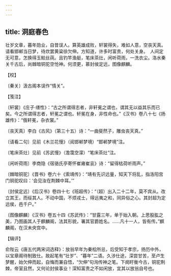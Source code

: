 ```yaml
---
---
---
```

title: 洞庭春色
---







壮岁文章，暮年勋业，自昔误人。算英雄成败，轩裳得失，难如人意，空丧天真。请看邯郸当日梦，待炊罢黄粱徐欠伸。方知道，许多时富贵，何处关身。　人间定无可意，怎换得玉鲙丝莼。且钓竿渔艇，笔床茶灶，闲听荷雨，一洗衣尘。洛水秦关千古后，尚棘暗铜驼空怆神。何须更，慕封侯定远，图像麒麟。

【校】

〔秦关〕汲古阁本误作“情关”。

【笺注】

〔轩裳〕《庄子·缮性》：“古之所谓得志者，非轩冕之谓也，谓其无以益其乐而已矣。今之所谓得志者，轩冕之谓也。轩冕在身，非性命也。”《汉书》卷八十七《扬雄传》：“俄轩冕，杂衣裳。”

〔丧天真〕李白《古风》（第三十五）诗：“一曲斐然子，雕虫丧天真。”

〔请看二句〕见前《木兰花慢》（阅邯郸梦境）“邯郸梦境”注。

〔笔床茶灶〕见前《苏武慢》（澹霭空濛）“笔床茶灶”注。

〔闲听荷雨〕李商隐《宿骆氏亭寄怀崔雍崔衮》诗：“留得枯荷听雨声。”

〔棘暗铜驼〕《晋书》卷六十《索靖传》：“靖有先识远量，知天下将乱，指洛阳宫门铜驼叹曰：‘会见汝在荆棘中耳。’”

〔封侯定远〕《后汉书》卷四十七《班超传》：“（超）出入二十二年，莫不宾从。改立其王，而绥其人。不动中国，不烦戎士，得远夷之和，同异俗之心。其封超为定远侯，邑千户。”

〔图像麒麟〕《汉书》卷五十四《苏武传》：“甘露三年，单于始入朝。上思股肱之美，乃图画其人于麒麟阁，法其形貌，署其官爵姓名。……凡十一人，皆有传。”麒麟阁，在汉未央宫中。

【辑评】

俞陛云《唐五代两宋词选释》：放翁早年为秦桧所忌，后受知于孝宗，扬历中外，以宝章阁待制致仕。故起笔有“壮岁”、“暮年”二语。久涉仕途，深尝甘苦，至卢生梦醒，始欠伸而起，自悔而兼自悟，“欠伸”句洵传神之笔。下阕盱衡今古，铜驼荆棘，帝室且然，又何论封侯事业！深知富贵之不如闲放，宜其以放翁自号也。